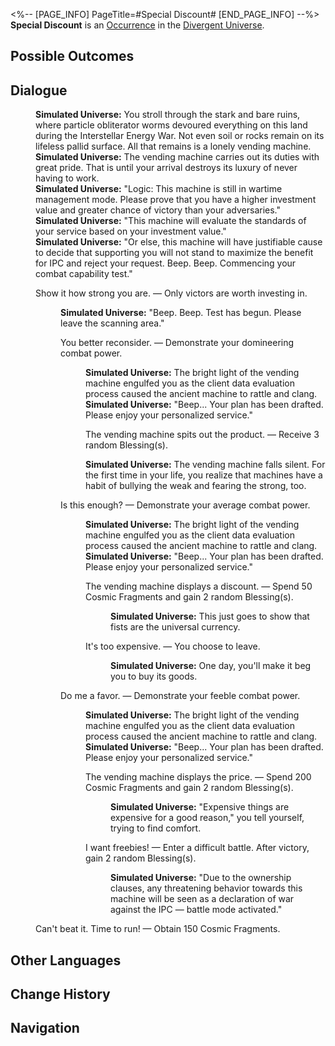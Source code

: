 <%-- [PAGE_INFO]
PageTitle=#Special Discount#
[END_PAGE_INFO] --%>
{{Stub}}
{{Simulated Universe Event Infobox
|id            = 22401
|title         = 
|image         = Occurrence Contest.png
|domains_su    = 
|domains_swarm = 
|domains_gng   = 
|domains_du    = Unknown
|domains_und   = 
|requirements  = 
|prev          = 
|next          = 
|characters    = 
|factions      = 
|order         = 
|order_du      = 106
}}
'''Special Discount''' is an [[Divergent Universe/Occurrence|Occurrence]] in the [[Divergent Universe]].

==Possible Outcomes==
{{Possible Outcomes
|choice_1 = The vending machine displays a discount.
|result_1 = Spend 50 Cosmic Fragments and gain 2 random Blessing(s).

|choice_2 = It's too expensive.
|result_2 = You choose to leave.

|choice_3 = The vending machine displays the price.
|result_3 = Spend 200 Cosmic Fragments and gain 2 random Blessing(s).

|choice_4 = I want freebies!
|result_4 = Enter a difficult battle. After victory, gain 2 random Blessing(s).

|choice_5 = You better reconsider.
|result_5 = Demonstrate your domineering combat power.

|choice_6 = Is this enough?
|result_6 = Demonstrate your average combat power.

|choice_7 = Do me a favor.
|result_7 = Demonstrate your feeble combat power.

|choice_8 = The vending machine spits out the product.
|result_8 = Receive 3 random Blessing(s).

|choice_9 = Show it how strong you are.
|result_9 = Only victors are worth investing in.

|choice_10 = Can't beat it. Time to run!
|result_10 = Obtain 150 Cosmic Fragments.

}}
<!--
==Gameplay Notes==
* 
-->
==Dialogue==
{{Dialogue Start}}
:'''Simulated Universe:''' You stroll through the stark and bare ruins, where particle obliterator worms devoured everything on this land during the Interstellar Energy War. Not even soil or rocks remain on its lifeless pallid surface. All that remains is a lonely vending machine.
:'''Simulated Universe:''' The vending machine carries out its duties with great pride. That is until your arrival destroys its luxury of never having to work.
:'''Simulated Universe:''' "Logic: This machine is still in wartime management mode. Please prove that you have a higher investment value and greater chance of victory than your adversaries."
:'''Simulated Universe:''' "This machine will evaluate the standards of your service based on your investment value."
:'''Simulated Universe:''' "Or else, this machine will have justifiable cause to decide that supporting you will not stand to maximize the benefit for IPC and reject your request. Beep. Beep. Commencing your combat capability test."
:{{DIcon|Star}} Show it how strong you are. &mdash; Only victors are worth investing in.
::'''Simulated Universe:''' "Beep. Beep. Test has begun. Please leave the scanning area."
::{{DIcon|Star}} You better reconsider. &mdash; Demonstrate your domineering combat power.
:::'''Simulated Universe:''' The bright light of the vending machine engulfed you as the client data evaluation process caused the ancient machine to rattle and clang.
:::'''Simulated Universe:''' "Beep... Your plan has been drafted. Please enjoy your personalized service."
:::{{DIcon|Star}} The vending machine spits out the product. &mdash; Receive 3 random Blessing(s).
:::'''Simulated Universe:''' The vending machine falls silent. For the first time in your life, you realize that machines have a habit of bullying the weak and fearing the strong, too.
::{{DIcon|Star}} Is this enough? &mdash; Demonstrate your average combat power.
:::'''Simulated Universe:''' The bright light of the vending machine engulfed you as the client data evaluation process caused the ancient machine to rattle and clang.
:::'''Simulated Universe:''' "Beep... Your plan has been drafted. Please enjoy your personalized service."
:::{{DIcon|Star}} The vending machine displays a discount. &mdash; Spend 50 Cosmic Fragments and gain 2 random Blessing(s).
::::'''Simulated Universe:''' This just goes to show that fists are the universal currency.
:::{{DIcon|Star}} It's too expensive. &mdash; You choose to leave.
::::'''Simulated Universe:''' One day, you'll make it beg you to buy its goods.
::{{DIcon|Star}} Do me a favor. &mdash; Demonstrate your feeble combat power.
:::'''Simulated Universe:''' The bright light of the vending machine engulfed you as the client data evaluation process caused the ancient machine to rattle and clang.
:::'''Simulated Universe:''' "Beep... Your plan has been drafted. Please enjoy your personalized service."
:::{{DIcon|Star}} The vending machine displays the price. &mdash; Spend 200 Cosmic Fragments and gain 2 random Blessing(s).
::::'''Simulated Universe:''' "Expensive things are expensive for a good reason," you tell yourself, trying to find comfort.
:::{{DIcon|Star}} I want freebies! &mdash; Enter a difficult battle. After victory, gain 2 random Blessing(s).
::::'''Simulated Universe:''' "Due to the ownership clauses, any threatening behavior towards this machine will be seen as a declaration of war against the IPC &mdash; battle mode activated."
:{{DIcon|Star}} Can't beat it. Time to run! &mdash; Obtain 150 Cosmic Fragments.
{{Dialogue End}}

==Other Languages==
{{Other Languages
|en   = Special Discount
|zhs  = 特别优惠
|zht  = 特別優惠
|ja   = {{Rubi|特別割引|とくべつわりびき}}
|ko   = 특별 할인
|es   = Descuento especial
|fr   = Offre spéciale
|ru   = Особая скидка
|th   = ลดราคาพิเศษ
|vi   = Ưu Đãi Đặc Biệt
|de   = Sonderangebot
|id   = Diskon Spesial
|pt   = Desconto Especial
}}

==Change History==
{{Change History|2.5}}

==Navigation==
{{Occurrence Navbox}}